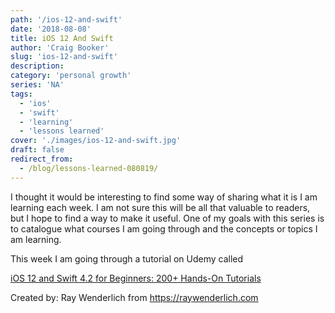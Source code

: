 ```yaml
---
path: '/ios-12-and-swift'
date: '2018-08-08'
title: iOS 12 And Swift
author: 'Craig Booker'
slug: 'ios-12-and-swift'
description:
category: 'personal growth'
series: 'NA'
tags:
  - 'ios'
  - 'swift'
  - 'learning'
  - 'lessons learned'
cover: './images/ios-12-and-swift.jpg'
draft: false
redirect_from:
  - /blog/lessons-learned-080819/
---
```


I thought it would be interesting to find some way of sharing what it is I am learning each week. I am not sure this will be all that valuable to readers, but I hope to find a way to make it useful. One of my goals with this series is to catalogue what courses I am going through and the concepts or topics I am learning.

This week I am going through a tutorial on Udemy called

[iOS 12 and Swift 4.2 for Beginners: 200+ Hands-On Tutorials](https://www.udemy.com/share/100F3uAkUfeV1VQw==/?xref=E0AddVZRQnoLPUQvCz0GJFABTmM=)

Created by: Ray Wenderlich from https://raywenderlich.com

